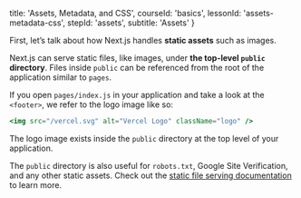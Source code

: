 
  title: 'Assets, Metadata, and CSS',
  courseId: 'basics',
  lessonId: 'assets-metadata-css',
  stepId: 'assets',
  subtitle: 'Assets'
}

First, let’s talk about how Next.js handles **static assets** such as images.

Next.js can serve static files, like images, under **the top-level `public` directory**. Files inside `public` can be referenced from the root of the application similar to `pages`.

If you open `pages/index.js` in your application and take a look at the `<footer>`, we refer to the logo image like so:

```jsx
<img src="/vercel.svg" alt="Vercel Logo" className="logo" />
```

The logo image exists inside the `public` directory at the top level of your application.

The `public` directory is also useful for `robots.txt`, Google Site Verification, and any other static assets. Check out the [static file serving documentation](/docs/basic-features/static-file-serving) to learn more.


